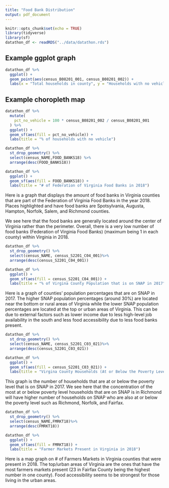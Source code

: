 ```yaml
---
title: "Food Bank Distribution"
output: pdf_document
---
```


```r
knitr::opts_chunk$set(echo = TRUE)
library(tidyverse)
library(sf)
datathon_df <- readRDS("../data/datathon.rds")
```

## Example ggplot graph

```r
datathon_df %>%
  ggplot() +
  geom_point(aes(census_B08201_001, census_B08201_002)) +
  labs(x = "Total households in county", y = "Households with no vehicles")
```

## Example choropleth map

```r
datathon_df %>%
  mutate(
    pct_no_vehicle = 100 * census_B08201_002 / census_B08201_001
  ) %>%
  ggplot() +
  geom_sf(aes(fill = pct_no_vehicle)) +
  labs(title = "% of households with no vehicle")
```

```r
datathon_df %>%
  st_drop_geometry() %>%
  select(census_NAME,FOOD_BANKS18) %>%
  arrange(desc(FOOD_BANKS18))
```
```r
datathon_df %>%
  ggplot() +
  geom_sf(aes(fill = FOOD_BANKS18)) +
  labs(title = "# of Federation of Virginia Food Banks in 2018")
```
Here is a graph that displays the amount of food banks in Virginia counties that are part of the Federation of Virginia Food Banks in the year 2018. Places highlighted and have food banks are Spotsylvania, Augusta, Hampton, Norfolk, Salem, and Richmond counties. 

We see here that the food banks are generally located around the center of Virginia rather than the perimeter. Overall, there is a very low number of food banks (Federation of Virginia Food Banks) (maximum being 1 in each county) within Virginia in 2018.

```r
datathon_df %>%
  st_drop_geometry() %>%
  select(census_NAME, census_S2201_C04_001)%>%
  arrange(desc(census_S2201_C04_001))
```
```r
datathon_df %>%
  ggplot() +
  geom_sf(aes(fill = census_S2201_C04_001)) +
  labs(title = "% of Virgina County Population that is on SNAP in 2017")
```
Here is a graph of counties' population percentages that are on SNAP in 2017. The higher SNAP population percentages (around 30%) are located near the bottom or rural areas of Virginia while the lower SNAP population percentages are located at the top or urban areas of Virginia. This can be due to external factors such as lower income due to less high-level job availability in the south and less food accessibility due to less food banks present.
```r
datathon_df %>%
  st_drop_geometry() %>%
  select(census_NAME, census_S2201_C03_021)%>%
  arrange(desc(census_S2201_C03_021))
```


```r
datathon_df %>%
  ggplot() +
  geom_sf(aes(fill = census_S2201_C03_021)) +
  labs(title = "Virgina County Households (At or Below the Poverty Level) that is on SNAP in '17")
```

This graph is the number of households that are at or below the poverty level that is on SNAP in 2017. We see here that the concentration of the most at or below poverty level households that are on SNAP is in Richmond will have higher number of households on SNAP who are also at or below the poverty level such as Richmond, Norfolk, and Fairfax.
```r
datathon_df %>%
  st_drop_geometry() %>%
  select(census_NAME,FMRKT18)%>%
  arrange(desc(FMRKT18))
```
```r
datathon_df %>%
  ggplot() +
  geom_sf(aes(fill = FMRKT18)) +
  labs(title = "Farmer Markets Present in Virginia in 2018")
```
Here is a map graph on # of Farmers Markets in Virginia counties that were present in 2018. The top/urban areas of Virginia are the ones that have the most farmers markets present (23 in Fairfax County being the highest number in one county). Food accessibility seems to be strongest for those living in the urban areas.


